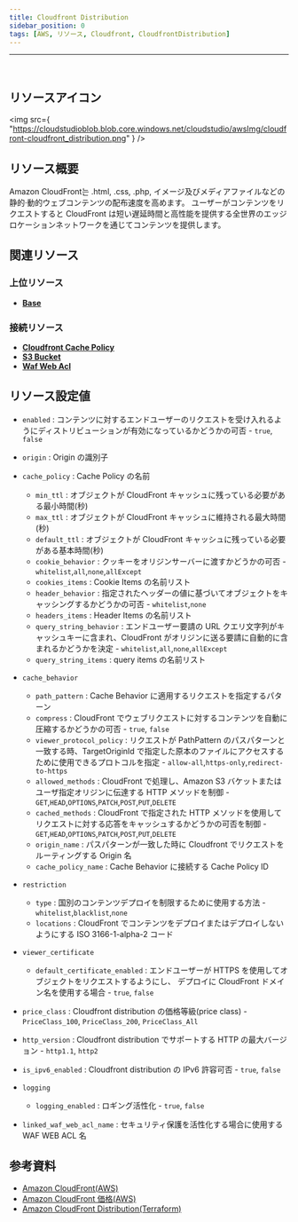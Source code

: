 ```yaml
---
title: Cloudfront Distribution
sidebar_position: 0
tags: [AWS, リソース, Cloudfront, CloudfrontDistribution]
---
```


<hr />
<br />

## リソースアイコン

<img
    src={
        "https://cloudstudioblob.blob.core.windows.net/cloudstudio/awsImg/cloudfront-cloudfront_distribution.png"
    }
/>

## リソース概要

Amazon CloudFront는 .html, .css, .php, イメージ及びメディアファイルなどの静的·動的ウェブコンテンツの配布速度を高めます。
ユーザーがコンテンツをリクエストすると CloudFront は短い遅延時間と高性能を提供する全世界のエッジロケーションネットワークを通じてコンテンツを提供します。

## 関連リソース

### 上位リソース

-   [**Base**](https://docs.cstudio.app/ja/docs/resource/aws/Base/)

### 接続リソース

-   [**Cloudfront Cache Policy**](https://docs.cstudio.app/ja/docs/resource/aws/Cloudfront/CloudfrontDistribution)
-   [**S3 Bucket**](https://docs.cstudio.app/ja/docs/resource/aws/S3/S3Bucket)
-   [**Waf Web Acl**](https://docs.cstudio.app/ja/docs/resource/aws/Waf/WafWebAcl)

## リソース設定値

-   `enabled` : コンテンツに対するエンドユーザーのリクエストを受け入れるようにディストリビューションが有効になっているかどうかの可否 - `true`, `false`
-   `origin` : Origin の識別子
-   `cache_policy` : Cache Policy の名前
    -   `min_ttl` : オブジェクトが CloudFront キャッシュに残っている必要がある最小時間(秒)
    -   `max_ttl` : オブジェクトが CloudFront キャッシュに維持される最大時間(秒)
    -   `default_ttl` : オブジェクトが CloudFront キャッシュに残っている必要がある基本時間(秒)
    -   `cookie_behavior` : クッキーをオリジンサーバーに渡すかどうかの可否 - `whitelist`,`all`,`none`,`allExcept`
    -   `cookies_items` : Cookie Items の名前リスト
    -   `header_behavior` : 指定されたヘッダーの値に基づいてオブジェクトをキャッシングするかどうかの可否 - `whitelist`,`none`
    -   `headers_items` : Header Items の名前リスト
    -   `query_string_behavior` : エンドユーザー要請の URL クエリ文字列がキャッシュキーに含まれ、CloudFront がオリジンに送る要請に自動的に含まれるかどうかを決定 - `whitelist`,`all`,`none`,`allExcept`
    -   `query_string_items` : query items の名前リスト
-   `cache_behavior`

    -   `path_pattern` : Cache Behavior に適用するリクエストを指定するパターン
    -   `compress` : CloudFront でウェブリクエストに対するコンテンツを自動に圧縮するかどうかの可否 - `true`, `false`
    -   `viewer_protocol_policy` : リクエストが PathPattern のパスパターンと一致する時、TargetOriginId で指定した原本のファイルにアクセスするために使用できるプロトコルを指定 - `allow-all`,`https-only`,`redirect-to-https`
    -   `allowed_methods` : CloudFront で処理し、Amazon S3 バケットまたはユーザ指定オリジンに伝達する HTTP メソッドを制御 - `GET`,`HEAD`,`OPTIONS`,`PATCH`,`POST`,`PUT`,`DELETE`
    -   `cached_methods` : CloudFront で指定された HTTP メソッドを使用してリクエストに対する応答をキャッシュするかどうかの可否を制御 - `GET`,`HEAD`,`OPTIONS`,`PATCH`,`POST`,`PUT`,`DELETE`
    -   `origin_name` : パスパターンが一致した時に Cloudfront でリクエストをルーティングする Origin 名
    -   `cache_policy_name` : Cache Behavior に接続する Cache Policy ID

-   `restriction`

    -   `type` : 国別のコンテンツデプロイを制限するために使用する方法 - `whitelist`,`blacklist`,`none`
    -   `locations` : CloudFront でコンテンツをデプロイまたはデプロイしないようにする ISO 3166-1-alpha-2 コード

-   `viewer_certificate`

    -   `default_certificate_enabled` : エンドユーザーが HTTPS を使用してオブジェクトをリクエストするようにし、 デプロイに CloudFront ドメイン名を使用する場合 - `true`, `false`

-   `price_class` : Cloudfront distribution の価格等級(price class) - `PriceClass_100`, `PriceClass_200`, `PriceClass_All`
-   `http_version` : Cloudfront distribution でサポートする HTTP の最大バージョン - `http1.1`, `http2`
-   `is_ipv6_enabled` : Cloudfront distribution の IPv6 許容可否 - `true`, `false`

-   `logging`

    -   `logging_enabled` : ロギング活性化 - `true`, `false`

-   `linked_waf_web_acl_name` : セキュリティ保護を活性化する場合に使用する WAF WEB ACL 名

## 参考資料

-   [Amazon CloudFront(AWS)](https://docs.aws.amazon.com/ko_kr/AmazonCloudFront/latest/DeveloperGuide/Introduction.html)
-   [Amazon CloudFront 価格(AWS)](https://aws.amazon.com/ko/cloudfront/pricing/?nc2=type_a)
-   [Amazon CloudFront Distribution(Terraform)](https://registry.terraform.io/providers/hashicorp/aws/latest/docs/resources/cloudfront_distribution)

